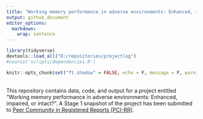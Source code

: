 ```yaml
---
title: "Working memory performance in adverse environments: Enhanced, impaired, or intact?"
output: github_document
editor_options: 
  markdown: 
    wrap: sentence
---
```



```r
library(tidyverse)
devtools::load_all("D:/repositories/projectlog")
#source('scripts/dependencies.R')

knitr::opts_chunk$set("ft.shadow" = FALSE, echo = F, message = F, warning = F)

```
<br>
This repository contains data, code, and output for a project entitled "Working memory performance in adverse environments: Enhanced, impaired, or intact?". A Stage 1 snapshot of the project has been submitted to [Peer Community in Registered Reports (PCI-RR)](https://rr.peercommunityin.org/).


